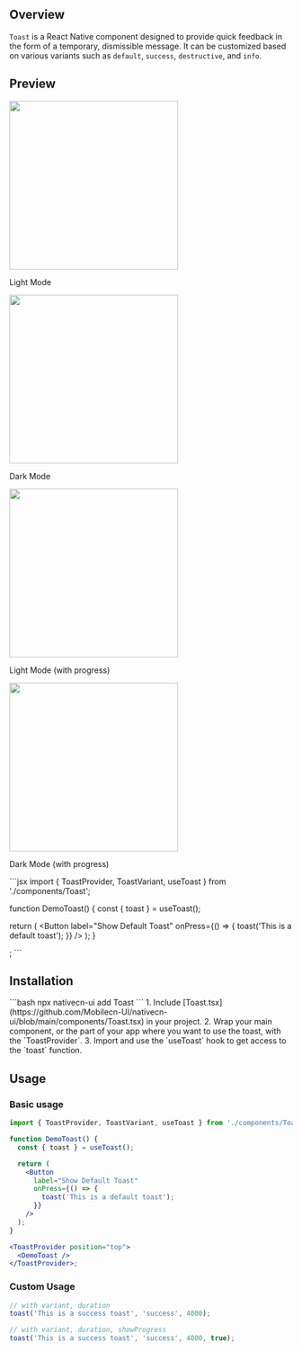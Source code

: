 ## Overview

`Toast` is a React Native component designed to provide quick feedback in the form of a temporary, dismissible message. It can be customized based on various variants such as `default`, `success`, `destructive`, and `info`.

## Preview

<Tabs>
  <Tab title="Preview">
    <div>
      <div style={{ display: 'flex', justifyContent: 'center' }}>
        <div style={{ marginRight: '40px' }}>
          <img
            src="https://raw.githubusercontent.com/Mobilecn-UI/nativecn-ui/main/assets/examples/components/toast-light.png"
            width="300px"
          />
          <p>Light Mode</p>
        </div>
        <div>
          <img
            src="https://raw.githubusercontent.com/Mobilecn-UI/nativecn-ui/main/assets/examples/components/toast-dark.png"
            width="300px"
          />
          <p>Dark Mode</p>
        </div>
      </div>
      <div style={{ display: 'flex', justifyContent: 'center' }}>
        <div style={{ marginRight: '40px' }}>
          <img
            src="https://raw.githubusercontent.com/Mobilecn-UI/nativecn-ui/main/assets/examples/components/toast-light-progress.png"
            width="300px"
          />
          <p>Light Mode (with progress)</p>
        </div>
        <div>
          <img
            src="https://raw.githubusercontent.com/Mobilecn-UI/nativecn-ui/main/assets/examples/components/toast-dark-progress.png"
            width="300px"
          />
          <p>Dark Mode (with progress)</p>
        </div>
      </div>
    </div>
  </Tab>
  <Tab title="Code">
```jsx
import { ToastProvider, ToastVariant, useToast } from './components/Toast';

function DemoToast() {
const { toast } = useToast();

return (
<Button
label="Show Default Toast"
onPress={() => {
toast('This is a default toast');
}}
/>
);
}

<ToastProvider position="top">
  <DemoToast />
</ToastProvider>;
```
  </Tab>
</Tabs>

## Installation

<Tabs>
  <Tab title="CLI">```bash npx nativecn-ui add Toast ```</Tab>
  <Tab title="Manual">
    1. Include
    [Toast.tsx](https://github.com/Mobilecn-UI/nativecn-ui/blob/main/components/Toast.tsx)
    in your project. 2. Wrap your main component, or the part of your app where
    you want to use the toast, with the `ToastProvider`. 3. Import and use the
    `useToast` hook to get access to the `toast` function.
  </Tab>
</Tabs>

## Usage

### Basic usage

```jsx
import { ToastProvider, ToastVariant, useToast } from './components/Toast';

function DemoToast() {
  const { toast } = useToast();

  return (
    <Button
      label="Show Default Toast"
      onPress={() => {
        toast('This is a default toast');
      }}
    />
  );
}

<ToastProvider position="top">
  <DemoToast />
</ToastProvider>;
```

### Custom Usage

```jsx
// with variant, duration
toast('This is a success toast', 'success', 4000);

// with variant, duration, showProgress
toast('This is a success toast', 'success', 4000, true);
```
